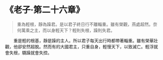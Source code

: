 # 《老子·第二十六章》

> 重為輕根，靜為躁君。是以君子終日行不離輜重。雖有榮觀，燕處超然。奈何萬乘之主，而以身輕天下？輕則失根，躁則失君。

&emsp;&emsp;重是輕的根基，靜是躁的主人。所以君子每天出行時都帶著輜重。雖有榮華壯觀，他卻安然超脫。然而有的大國君主，只重自身，輕慢天下，以致滅亡。輕浮就會失根，驕躁就會失控。
